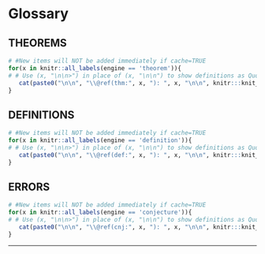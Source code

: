 # Glossary {#Glossary .unnumbered .tabset .tabset-fade}

## THEOREMS {.unlisted .unnumbered}

```r
# #New items will NOT be added immediately if cache=TRUE
for(x in knitr::all_labels(engine == 'theorem')){
# # Use (x, "\n\n>") in place of (x, "\n\n") to show definitions as Quotes
   cat(paste0("\n\n", "\\@ref(thm:", x, "): ", x, "\n\n", knitr:::knit_code$get(x), collapse = "\n\n"))
} 
```

## DEFINITIONS {.unlisted .unnumbered}

```r
# #New items will NOT be added immediately if cache=TRUE
for(x in knitr::all_labels(engine == 'definition')){
# # Use (x, "\n\n>") in place of (x, "\n\n") to show definitions as Quotes
   cat(paste0("\n\n", "\\@ref(def:", x, "): ", x, "\n\n", knitr:::knit_code$get(x), collapse = "\n\n"))
} 
```

## ERRORS {.unlisted .unnumbered}

```r
# #New items will NOT be added immediately if cache=TRUE
for(x in knitr::all_labels(engine == 'conjecture')){
# # Use (x, "\n\n>") in place of (x, "\n\n") to show definitions as Quotes
   cat(paste0("\n\n", "\\@ref(cnj:", x, "): ", x, "\n\n", knitr:::knit_code$get(x), collapse = "\n\n"))
} 
```

<!--
## Validation {.unlisted .unnumbered}

```r
# #Summarised Packages and Objects
rm(x)
f_()
```
-->

****
